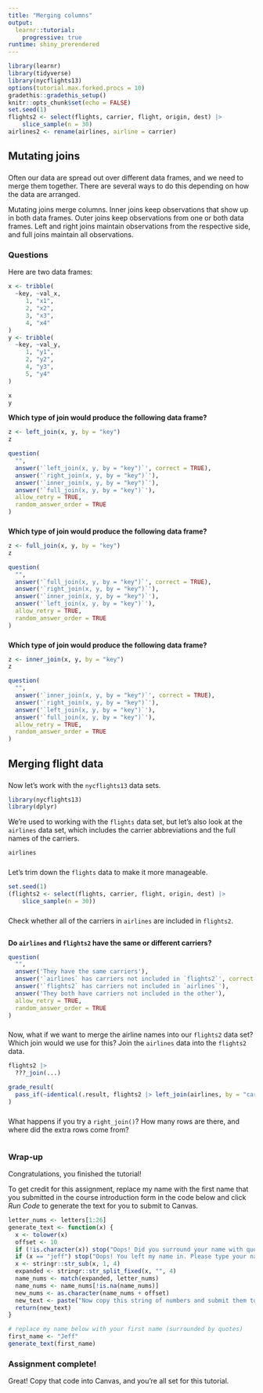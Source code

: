 ```yaml
---
title: "Merging columns"
output: 
  learnr::tutorial:
    progressive: true
runtime: shiny_prerendered
---
```


```r
library(learnr)
library(tidyverse)
library(nycflights13)
options(tutorial.max.forked.procs = 10)
gradethis::gradethis_setup()
knitr::opts_chunk$set(echo = FALSE)
set.seed(1)
flights2 <- select(flights, carrier, flight, origin, dest) |> 
    slice_sample(n = 30)
airlines2 <- rename(airlines, airline = carrier)
```


## Mutating joins

###

Often our data are spread out over different data frames, and we need to merge them together. There are several ways to do this depending on how the data are arranged.

Mutating joins merge columns. Inner joins keep observations that show up in both data frames. Outer joins keep observations from one or both data frames. Left and right joins maintain observations from the respective side, and full joins maintain all observations.

### Questions

Here are two data frames:
```r
x <- tribble(
  ~key, ~val_x,
     1, "x1",
     2, "x2",
     3, "x3",
     4, "x4"
)
y <- tribble(
  ~key, ~val_y,
     1, "y1",
     2, "y2",
     4, "y3",
     5, "y4"
)
```
```r
x
y
```

**Which type of join would produce the following data frame?**
```r
z <- left_join(x, y, by = "key")
z
```

```r
question(
  "",
  answer('`left_join(x, y, by = "key")`', correct = TRUE),
  answer('`right_join(x, y, by = "key")`'),
  answer('`inner_join(x, y, by = "key")`'),
  answer('`full_join(x, y, by = "key")`'),
  allow_retry = TRUE,
  random_answer_order = TRUE
)
```

###

**Which type of join would produce the following data frame?**
```r
z <- full_join(x, y, by = "key")
z
```

```r
question(
  "",
  answer('`full_join(x, y, by = "key")`', correct = TRUE),
  answer('`right_join(x, y, by = "key")`'),
  answer('`inner_join(x, y, by = "key")`'),
  answer('`left_join(x, y, by = "key")`'),
  allow_retry = TRUE,
  random_answer_order = TRUE
)
```

###

**Which type of join would produce the following data frame?**
```r
z <- inner_join(x, y, by = "key")
z
```

```r
question(
  "",
  answer('`inner_join(x, y, by = "key")`', correct = TRUE),
  answer('`right_join(x, y, by = "key")`'),
  answer('`left_join(x, y, by = "key")`'),
  answer('`full_join(x, y, by = "key")`'),
  allow_retry = TRUE,
  random_answer_order = TRUE
)
```

## Merging flight data

###

Now let's work with the `nycflights13` data sets.

```r
library(nycflights13)
library(dplyr)
```

We're used to working with the `flights` data set, but let's also look at the `airlines` data set, which includes the carrier abbreviations and the full names of the carriers.

```r
airlines
```

###

Let's trim down the `flights` data to make it more manageable.

```r
set.seed(1)
(flights2 <- select(flights, carrier, flight, origin, dest) |> 
    slice_sample(n = 30))
```

###  {data-allow-skip=TRUE}

Check whether all of the carriers in `airlines` are included in `flights2`.

```r

```

**Do `airlines` and `flights2` have the same or different carriers?**

```r
question(
  "",
  answer('They have the same carriers'),
  answer('`airlines` has carriers not included in `flights2`', correct = TRUE),
  answer('`flights2` has carriers not included in `airlines`'),
  answer('They both have carriers not included in the other'),
  allow_retry = TRUE,
  random_answer_order = TRUE
)
```

###

Now, what if we want to merge the airline names into our `flights2` data set? Which join would we use for this? Join the `airlines` data into the `flights2` data.

```r
flights2 |> 
  ???_join(...)
```
 
```r
grade_result(
  pass_if(~identical(.result, flights2 |> left_join(airlines, by = "carrier")))
)
```

###

What happens if you try a `right_join()`? How many rows are there, and where did the extra rows come from?

```r

```


### Wrap-up

Congratulations, you finished the tutorial!

To get credit for this assignment, replace my name with the first name that you submitted in the course introduction form in the code below and click *Run Code* to generate the text for you to submit to Canvas. 

```r
letter_nums <- letters[1:26]
generate_text <- function(x) {
  x <- tolower(x)
  offset <- 10
  if (!is.character(x)) stop("Oops! Did you surround your name with quotation marks?")
  if (x == "jeff") stop("Oops! You left my name in. Please type your name.")
  x <- stringr::str_sub(x, 1, 4)
  expanded <- stringr::str_split_fixed(x, "", 4)
  name_nums <- match(expanded, letter_nums)
  name_nums <- name_nums[!is.na(name_nums)]
  new_nums <- as.character(name_nums + offset)
  new_text <- paste("Now copy this string of numbers and submit them to Canvas:", stringr::str_c(new_nums, collapse = ""))
  return(new_text)
}
```

```r
# replace my name below with your first name (surrounded by quotes)
first_name <- "Jeff"
generate_text(first_name)
```

### Assignment complete!

Great! Copy that code into Canvas, and you're all set for this tutorial.
